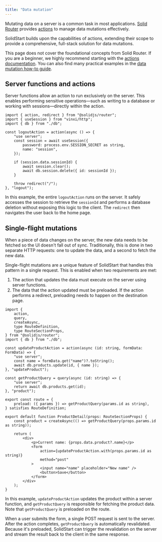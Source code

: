 ```yaml
---
title: "Data mutation"
---
```


Mutating data on a server is a common task in most applications.
[Solid Router](/solid-router) provides [actions](/solid-router/concepts/actions) to manage data mutations effectively.

SolidStart builds upon the capabilities of actions, extending their scope to provide a comprehensive, full-stack solution for data mutations.

This page does not cover the foundational concepts from Solid Router.
If you are a beginner, we highly recommend starting with the [actions documentation](/solid-router/concepts/actions).
You can also find many practical examples in the [data mutation how-to guide](/solid-start/guides/data-mutation).

## Server functions and actions

Server functions allow an action to run exclusively on the server.
This enables performing sensitive operations—such as writing to a database or working with sessions—directly within the action.

```tsx
import { action, redirect } from "@solidjs/router";
import { useSession } from "vinxi/http";
import { db } from "./db";

const logoutAction = action(async () => {
	"use server";
	const session = await useSession({
		password: process.env.SESSION_SECRET as string,
		name: "session",
	});

	if (session.data.sessionId) {
		await session.clear();
		await db.session.delete({ id: sessionId });
	}

	throw redirect("/");
}, "logout");
```

In this example, the entire `logoutAction` runs on the server.
It safely accesses the session to retrieve the `sessionId` and performs a database deletion without exposing this logic to the client.
The `redirect` then navigates the user back to the home page.

## Single-flight mutations

When a piece of data changes on the server, the new data needs to be fetched so the UI doesn't fall out of sync.
Traditionally, this is done in two separate HTTP requests: one to update the data, and a second to fetch the new data.

Single-flight mutations are a unique feature of SolidStart that handles this pattern in a single request.
This is enabled when two requirements are met:

1. The action that updates the data must execute on the server using server functions.
2. The data that the action updated must be preloaded.
   If the action performs a redirect, preloading needs to happen on the destination page.

```tsx title="src/routes/products/[id].tsx"
import {
	action,
	query,
	createAsync,
	type RouteDefinition,
	type RouteSectionProps,
} from "@solidjs/router";
import { db } from "./db";

const updateProductAction = action(async (id: string, formData: FormData) => {
	"use server";
	const name = formData.get("name")?.toString();
	await db.products.update(id, { name });
}, "updateProduct");

const getProductQuery = query(async (id: string) => {
	"use server";
	return await db.products.get(id);
}, "product");

export const route = {
	preload: ({ params }) => getProductQuery(params.id as string),
} satisfies RouteDefinition;

export default function ProductDetail(props: RouteSectionProps) {
	const product = createAsync(() => getProductQuery(props.params.id as string));

	return (
		<div>
			<p>Current name: {props.data.product?.name}</p>
			<form
				action={updateProductAction.with(props.params.id as string)}
				method="post"
			>
				<input name="name" placeholder="New name" />
				<button>Save</button>
			</form>
		</div>
	);
}
```

In this example, `updateProductAction` updates the product within a server function, and `getProductQuery` is responsible for fetching the product data.
Note that `getProductQuery` is preloaded on the route.

When a user submits the form, a single POST request is sent to the server.
After the action completes, `getProductQuery` is automatically revalidated.
Because it's preloaded, SolidStart can trigger the revalidation on the server and stream the result back to the client in the same response.
